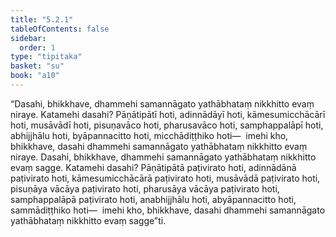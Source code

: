```yaml
---
title: "5.2.1"
tableOfContents: false
sidebar:
  order: 1
type: "tipitaka"
basket: "su"
book: "a10"
---
```



<DynamicBreadcrumb />

<Division number="221" book="a10">

<Paragraph number="1514" book="a10">
“Dasahi, bhikkhave, dhammehi samannāgato yathābhataṃ nikkhitto evaṃ niraye. Katamehi dasahi? Pāṇātipātī hoti, adinnādāyī hoti, kāmesumicchācārī hoti, musāvādī hoti, pisuṇavāco hoti, pharusavāco hoti, samphappalāpī hoti, abhijjhālu hoti, byāpannacitto hoti, micchādiṭṭhiko hoti—  imehi kho, bhikkhave, dasahi dhammehi samannāgato yathābhataṃ nikkhitto evaṃ niraye.
</Paragraph>

<Paragraph number="1515" book="a10">
Dasahi, bhikkhave, dhammehi samannāgato yathābhataṃ nikkhitto evaṃ sagge. Katamehi dasahi? Pāṇātipātā paṭivirato hoti, adinnādānā paṭivirato hoti, kāmesumicchācārā paṭivirato hoti, musāvādā paṭivirato hoti, pisuṇāya vācāya paṭivirato hoti, pharusāya vācāya paṭivirato hoti, samphappalāpā paṭivirato hoti, anabhijjhālu hoti, abyāpannacitto hoti, sammādiṭṭhiko hoti—  imehi kho, bhikkhave, dasahi dhammehi samannāgato yathābhataṃ nikkhitto evaṃ sagge”ti.
</Paragraph>
</Division>